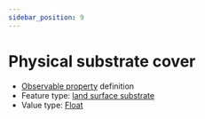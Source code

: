 ```yaml
---
sidebar_position: 9
---
```



# Physical substrate cover

- [Observable property](/viewers/dawe-vocabs?uri=https://linked.data.gov.au/def/nrm/cbea81bc-2447-4c78-bab8-54d6637e2178) definition
- Feature type: [land surface substrate](http://linked.data.gov.au/def/tern-cv/aef12cd6-3826-4988-a54c-8578d3fb4c8d)
- Value type: [Float](https://w3id.org/tern/ontologies/tern/Float)

<Example
  protocolModule="vegetation-mapping"
  observableProperty="https://linked.data.gov.au/def/nrm/cbea81bc-2447-4c78-bab8-54d6637e2178"
/>
